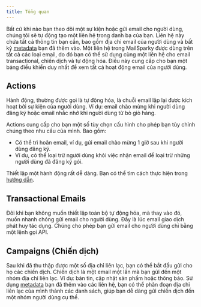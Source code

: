 ```yaml
---
title: Tổng quan
---
```


Bất cứ khi nào bạn theo dõi một sự kiện hoặc gửi email cho người dùng, chúng tôi sẽ tự động tạo một liên hệ trong danh bạ của bạn. Liên hệ này chứa tất cả thông tin bạn cần, bao gồm địa chỉ email của người dùng và bất kỳ [metadata](/working-with-contacts/metadata)
 bạn đã thêm vào. Một liên hệ trong MailSparky được dùng trên tất cả các loại email, do đó bạn có thể sử dụng cùng một liên hệ cho email transactional, chiến dịch và tự động hóa. Điều này cung cấp cho bạn một bảng điều khiển duy nhất để xem tất cả hoạt động email của người dùng.

## Actions
Hành động, thường được gọi là tự động hóa, là chuỗi email lặp lại được kích hoạt bởi sự kiện của người dùng. Ví dụ: email chào mừng khi người dùng đăng ký hoặc email nhắc nhở khi người dùng từ bỏ giỏ hàng.

Actions cung cấp cho bạn một số tùy chọn cấu hình cho phép bạn tùy chỉnh chúng theo nhu cầu của mình. Bao gồm:
- Có thể trì hoãn email, ví dụ, gửi email chào mừng 1 giờ sau khi người dùng đăng ký.
- Ví dụ, có thể loại trừ người dùng khỏi việc nhận email để loại trừ những người dùng đã đăng ký gói.

Thiết lập một hành động rất dễ dàng. Bạn có thể tìm cách thực hiện trong [hướng dẫn](/guides/setting-up-automation).

## Transactional Emails
Đôi khi bạn không muốn thiết lập toàn bộ tự động hóa, mà thay vào đó, muốn nhanh chóng gửi email cho người dùng.
Đây là lúc email giao dịch phát huy tác dụng. Chúng cho phép bạn gửi email cho người dùng chỉ bằng một lệnh gọi API.

## Campaigns (Chiến dịch)
Sau khi đã thu thập được một số địa chỉ liên lạc, bạn có thể bắt đầu gửi cho họ các chiến dịch. Chiến dịch là một email một lần mà bạn gửi đến một nhóm địa chỉ liên lạc. Ví dụ: bản tin, cập nhật sản phẩm hoặc thông báo.
Sử dụng [metadata](/working-with-contacts/metadata) bạn đã thêm vào các liên hệ, bạn có thể phân đoạn địa chỉ liên lạc của mình thành các danh sách, giúp bạn dễ dàng gửi chiến dịch đến một nhóm người dùng cụ thể.
